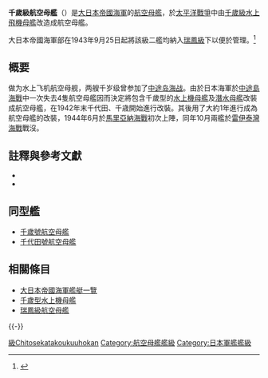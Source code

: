 {{軍艦模板
|名稱= 千歲級 [[File:Naval_Ensign_of_Japan.svg|30px]]<br /><small>{{lang-ja|千歳型航空母艦}}</small>
|圖片= [[File:Chitose_light_carrier_configuration.jpg|300px]]
|照片說明= 千歲（1944年）
|艦種= 航空母艦
|艦名= 
|擁有國= [[File:Merchant_flag_of_Japan_(1870).svg|25px]][[大日本帝國|大日本帝國]]
|前型= 
|次型= 
|同型= 千歲、千代田
|竣工=  
|結局= 
|狀態= 
|基準= 11,190噸
|滿載= 13,600噸（公試）
|長度= 185.93米（水線）
|闊度= 20.8米
|吃水= 7.51米
|飛行= 180.0米 x 23.0米<br />彈射器2座
|鍋爐= {{lang|ja|ロ}}號艦本式4座
|引擎= 艦本式渦輪引擎2座<br />艦本式柴油引擎2座<br /> 2軸推進 56,800匹
|極速= 29.0節
|續航= 18節11,810浬
|乘員= 967人<!-- 「写真-日本の軍艦」の値を採用 -->
|艦載機= 戰鬥機 21+0<br />攻撃機 9+0<br />合計 30+0架
|裝備= 40口徑12.7厘米連裝高角砲4座<br />25毫米3連裝機槍10座
|裝甲= 
|其它=
}}
'''千歲級航空母艦'''（{{lang-ja|千歳型航空母艦}}）是[[大日本帝國海軍|大日本帝國海軍]]的[[航空母艦|航空母艦]]，於[[太平洋戰爭|太平洋戰爭]]中由[[千歲級水上飛機母艦|千歲級水上飛機母艦]]改造成航空母艦。

大日本帝國海軍部在1943年9月25日起將該級二艦均納入[[瑞鳳級航空母艦|瑞鳳級]]下以便於管理。<ref>{{Cite web|title=昭和18年9月25日付 海軍內令 第1985號。アジア歴史資料センター レファレンスコード C12070180900 24頁|publisher=日本 国立公文書館アジア歴史資料センター|url=https://www.jacar.archives.go.jp/das/contents/pdf/C12/C12070180900.c1060b00002.0hourei_11_007.0287_01.pdf|format=PDF|accessdate=2020-07-06|archive-date=2020-07-06|archive-url=https://web.archive.org/web/20200706134141/https://www.jacar.archives.go.jp/das/contents/pdf/C12/C12070180900.c1060b00002.0hourei_11_007.0287_01.pdf|dead-url=yes}}</ref>

== 概要 ==
做为水上飞机航空母舰，两艘千岁级曾参加了[[中途岛海战|中途岛海战]]。由於日本海軍於[[中途島海戰|中途島海戰]]中一次失去4隻航空母艦因而決定將包含千歲型的[[水上機母艦|水上機母艦]]及[[潛水母艦|潛水母艦]]改裝成航空母艦，在1942年末千代田、千歳開始進行改裝。其後用了大約1年進行成為航空母艦的改裝，1944年6月於[[馬里亞納海戰|馬里亞納海戰]]初次上陣，同年10月兩艦於[[雷伊泰灣海戰|雷伊泰灣海戰]]戰沒。

== 註釋與參考文獻 ==
{{Reflist}}
* {{ja}}{{lang|ja|長谷川藤一、軍艦メカニズム図鑑-日本の航空母艦、グランプリ出版、1997年}}
* {{ja}}{{lang|ja|雑誌「丸」編集部、写真｜日本の軍艦　第４巻　空母Ⅱ、光人社、1989年}}

==同型艦==
*[[千歲號航空母艦|千歲號航空母艦]]
*[[千代田號航空母艦|千代田號航空母艦]]

== 相關條目 ==
*[[大日本帝國海軍艦艇一覽|大日本帝國海軍艦艇一覽]]
*[[千歲型水上機母艦|千歲型水上機母艦]]
*[[瑞鳳級航空母艦|瑞鳳級航空母艦]]

{{-}}
{{二戰日本海軍艦船}}
{{日本航空母艦}}

{{DEFAULTSORT:Chitose}}
[[Category:日本航空母艦|級Chitosekatakoukuuhokan]]
[[Category:航空母艦艦級|Category:航空母艦艦級]]
[[Category:日本軍艦艦級|Category:日本軍艦艦級]]